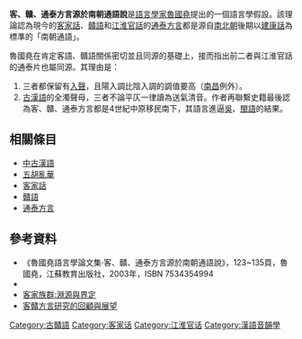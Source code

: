 '''客、贛、通泰方言源於南朝通語說'''是[[語言學家|語言學家]][[魯國堯|魯國堯]]提出的一個語言學假設。該理論認為現今的[[客家話|客家話]]、[[贛語|贛語]]和[[江淮官話|江淮官話]]的[[通泰方言|通泰方言]]都是源自[[南北朝|南北朝]]後期以[[建康話|建康話]]為標準的「南朝通語」。

魯國堯在肯定客語、贛語關係密切並且同源的基礎上，接而指出前二者與江淮官話的通泰片也屬同源。其理由是：
#三者都保留有[[入聲|入聲]]，且陽入調比陰入調的調值要高（[[南昌|南昌]]例外）。
#[[古漢語|古漢語]]的全濁聲母，三者不論平仄一律讀為送氣清音。作者再聯繫史籍最後認為客、贛、通泰方言都是4世紀中原移民南下，其語言進逼[[吳語|吳]]、[[閩語|閩語]]的結果。

==相關條目==

*[[中古漢語|中古漢語]]
*[[五胡亂華|五胡亂華]]
*[[客家話|客家話]]
*[[贛語|贛語]]
*[[通泰方言|通泰方言]]

==參考資料==

*《魯國堯語言學論文集·客、贛、通泰方言源於南朝通語說》，123~135頁，魯國堯，江蘇教育出版社，2003年，ISBN 7534354994
*{{PDFlink|[http://www.eastling.org/paper/MC/%CB%E5%CC%C6%CE%E5%B4%FA%D3%EF%D2%F4%CA%B7%D1%D0%BE%BF%B2%C4%C1%CF.pdf 隋唐五代漢語語音史研究的材料]}}
*[http://www.chinabact.com/uploadfile/2006912103321330.doc 客家族群:淵源與界定]{{dead link|date=2017年12月 |bot=InternetArchiveBot |fix-attempted=yes }}
*[http://yzkc.ncu.edu.cn/NCUCourseWare/Manager/TeachSourceFiles/%CF%D6%B4%FA%BA%BA%D3%EF/%C1%F5%C2%DA%F6%CE%A3%AD%BF%CD%B8%D3%B7%BD%D1%D4%D1%D0%BE%BF%B5%C4%BB%D8%B9%CB%D3%EB%D5%B9%CD%FB.doc 客贛方言研究的回顧與展望]{{dead link|date=2017年12月 |bot=InternetArchiveBot |fix-attempted=yes }}

{{淮语}}
{{贛語}}
{{客家話}}
{{漢語音韻學}}
[[Category:古贛語|Category:古贛語]]
[[Category:客家话|Category:客家话]]
[[Category:江淮官话|Category:江淮官话]]
[[Category:漢語音韻學|Category:漢語音韻學]]